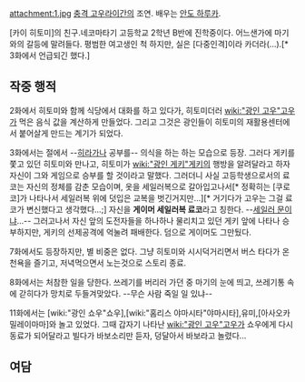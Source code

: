 attachment:1.jpg
[[충격 고우라이간]]의 조연. 배우는 [[안도 하루카]].

[카이 히토미]의 친구.네코마타기 고등학교 2학년 B반에 진학중이다. 어느샌가에 마기와의 갈등에 말려들다. 평범한 여고생인 척 하지만, 실은 [다중인격]이라 카더라(...).[* 3화에서 언급되긴 했다.]

== 작중 행적 ==
2화에서 히토미와 함께 식당에서 대화를 하고 있다가, 히토미더러 [[wiki:"광인 고우"고우]]가 먹은 음식 값을 계산하게 만들었다. 그리고 그것은 광인들이 히토미의 재활용센터에서 붙어살게 만드는 계기가 되었다.

3화에서는 절에서 --[[히라가나]] 공부를-- 의식을 하는 하는 모습으로 등장. 그러다 게키를 쫓고 있던 히토미와 만나고, 히토미가 [[wiki:"광인 게키"게키]]의 행방을 알려달라고 하자 자신이 그와 게임으로 승부를 할 것이라고 말했다. 그러더니 사실 고등학생으로서의 료코는 자신의 정체를 감춘 모습이며, 옷을 세일러복으로 갈아입고나서[* 정확히는 [쿠로코]가 나타나서 세일러복 위에 덧입은 교복을 벗긴거지만...][* 거기다가 고우는 그걸 료코가 변신했다고 생각했다...;] 자신을 '''게이머 세일러복 료코'''라고 칭한다. --[[세일러 문]]이냐...-- 그러고나서 자신 앞의 도전자들을 하나하나 물리치고 있던 게키 앞에 나타나 승부하지만, 게키의 선제공격에 억눌려 패배한다. 덤으로 게이머도 그만뒀다.

7화에서도 등장하지만, 별 비중은 없다. 그냥 히토미와 시시덕거리면서 버스 타다가 온천욕을 즐기고, 저녁먹으면서 노는것으로 스토리 종료.

8화에서는 처참한 일을 당한다. 쓰레기를 버리러 가던 중 마기의 눈에 띄고, 쓰레기통 속에 갇히다가 망치로 두들겨맞았다. --무슨 사람 죽일 일 있냐--

11화에서는 [wiki:"광인 쇼우"쇼우],[wiki:"홈리스 야마시타"야마시타],유미,[아사오카 밀레이마마]와 놀고 있었다. 그때 갑자기 나타난 [[wiki:"광인 고우"고우]]가 쇼우에게 다시 동료가 되어달라고 빌다가 바보소리만 듣자, 덩달아서 바보라고 놀렸다...

== 여담 ==
